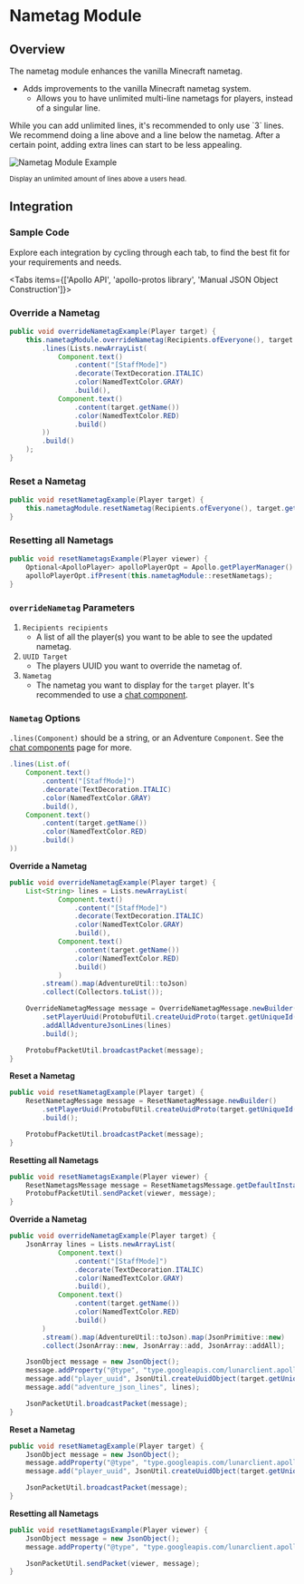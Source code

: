 
# Nametag Module

## Overview

The nametag module enhances the vanilla Minecraft nametag.

- Adds improvements to the vanilla Minecraft nametag system.
  - Allows you to have unlimited multi-line nametags for players, instead of a singular line.

<Callout type="info">
  While you can add unlimited lines, it's recommended to only use `3` lines.
  We recommend doing a line above and a line below the nametag.
  After a certain point, adding extra lines can start to be less appealing.
</Callout>

![Nametag Module Example](https://i.imgur.com/kE5CyLm.png#center)

<div style={{ textAlign: "center" }}>
    <small>Display an unlimited amount of lines above a users head.</small>
</div>

## Integration

### Sample Code
Explore each integration by cycling through each tab, to find the best fit for your requirements and needs.

<Tabs items={['Apollo API', 'apollo-protos library', 'Manual JSON Object Construction']}>

<Tab>

### Override a Nametag

```java
public void overrideNametagExample(Player target) {
    this.nametagModule.overrideNametag(Recipients.ofEveryone(), target.getUniqueId(), Nametag.builder()
        .lines(Lists.newArrayList(
            Component.text()
                .content("[StaffMode]")
                .decorate(TextDecoration.ITALIC)
                .color(NamedTextColor.GRAY)
                .build(),
            Component.text()
                .content(target.getName())
                .color(NamedTextColor.RED)
                .build()
        ))
        .build()
    );
}
```

### Reset a Nametag

```java
public void resetNametagExample(Player target) {
    this.nametagModule.resetNametag(Recipients.ofEveryone(), target.getUniqueId());
}
```

### Resetting all Nametags

```java
public void resetNametagsExample(Player viewer) {
    Optional<ApolloPlayer> apolloPlayerOpt = Apollo.getPlayerManager().getPlayer(viewer.getUniqueId());
    apolloPlayerOpt.ifPresent(this.nametagModule::resetNametags);
}
```

### `overrideNametag` Parameters

1. `Recipients recipients`
   - A list of all the player(s) you want to be able to see the updated nametag.
2. `UUID Target`
   - The players UUID you want to override the nametag of.
3. `Nametag`
   - The nametag you want to display for the `target` player. It's recommended to use a [chat component](https://docs.advntr.dev/text.html).


### `Nametag` Options

`.lines(Component)` should be a string, or an Adventure `Component`. See the [chat components](https://docs.advntr.dev/text.html) page for more.

```java
.lines(List.of(
    Component.text()
        .content("[StaffMode]")
        .decorate(TextDecoration.ITALIC)
        .color(NamedTextColor.GRAY)
        .build(),
    Component.text()
        .content(target.getName())
        .color(NamedTextColor.RED)
        .build()
))
```

</Tab>

<Tab>

**Override a Nametag**

```java
public void overrideNametagExample(Player target) {
    List<String> lines = Lists.newArrayList(
            Component.text()
                .content("[StaffMode]")
                .decorate(TextDecoration.ITALIC)
                .color(NamedTextColor.GRAY)
                .build(),
            Component.text()
                .content(target.getName())
                .color(NamedTextColor.RED)
                .build()
            )
        .stream().map(AdventureUtil::toJson)
        .collect(Collectors.toList());

    OverrideNametagMessage message = OverrideNametagMessage.newBuilder()
        .setPlayerUuid(ProtobufUtil.createUuidProto(target.getUniqueId()))
        .addAllAdventureJsonLines(lines)
        .build();

    ProtobufPacketUtil.broadcastPacket(message);
}
```

**Reset a Nametag**

```java
public void resetNametagExample(Player target) {
    ResetNametagMessage message = ResetNametagMessage.newBuilder()
        .setPlayerUuid(ProtobufUtil.createUuidProto(target.getUniqueId()))
        .build();

    ProtobufPacketUtil.broadcastPacket(message);
}
```

**Resetting all Nametags**

```java
public void resetNametagsExample(Player viewer) {
    ResetNametagsMessage message = ResetNametagsMessage.getDefaultInstance();
    ProtobufPacketUtil.sendPacket(viewer, message);
}
```

</Tab>

<Tab>

**Override a Nametag**

```java
public void overrideNametagExample(Player target) {
    JsonArray lines = Lists.newArrayList(
            Component.text()
                .content("[StaffMode]")
                .decorate(TextDecoration.ITALIC)
                .color(NamedTextColor.GRAY)
                .build(),
            Component.text()
                .content(target.getName())
                .color(NamedTextColor.RED)
                .build()
        )
        .stream().map(AdventureUtil::toJson).map(JsonPrimitive::new)
        .collect(JsonArray::new, JsonArray::add, JsonArray::addAll);

    JsonObject message = new JsonObject();
    message.addProperty("@type", "type.googleapis.com/lunarclient.apollo.nametag.v1.OverrideNametagMessage");
    message.add("player_uuid", JsonUtil.createUuidObject(target.getUniqueId()));
    message.add("adventure_json_lines", lines);

    JsonPacketUtil.broadcastPacket(message);
}
```

**Reset a Nametag**

```java
public void resetNametagExample(Player target) {
    JsonObject message = new JsonObject();
    message.addProperty("@type", "type.googleapis.com/lunarclient.apollo.nametag.v1.ResetNametagMessage");
    message.add("player_uuid", JsonUtil.createUuidObject(target.getUniqueId()));

    JsonPacketUtil.broadcastPacket(message);
}
```

**Resetting all Nametags**

```java
public void resetNametagsExample(Player viewer) {
    JsonObject message = new JsonObject();
    message.addProperty("@type", "type.googleapis.com/lunarclient.apollo.nametag.v1.ResetNametagsMessage");

    JsonPacketUtil.sendPacket(viewer, message);
}
```

</Tab>

</Tabs>
